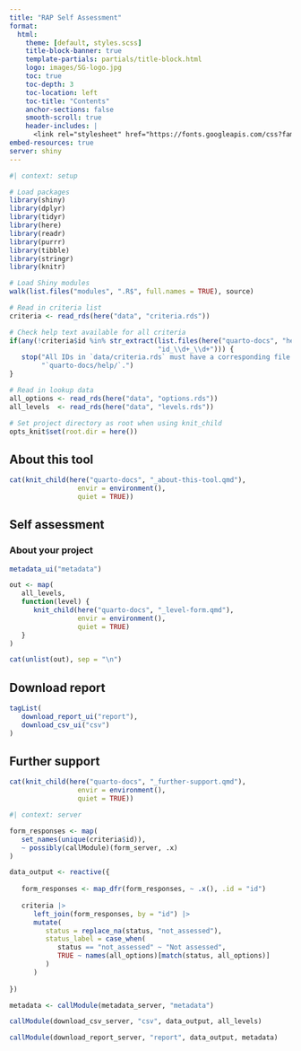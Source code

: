 ```yaml
---
title: "RAP Self Assessment"
format:
  html:
    theme: [default, styles.scss]
    title-block-banner: true
    template-partials: partials/title-block.html
    logo: images/SG-logo.jpg
    toc: true
    toc-depth: 3
    toc-location: left
    toc-title: "Contents"
    anchor-sections: false
    smooth-scroll: true
    header-includes: |
      <link rel="stylesheet" href="https://fonts.googleapis.com/css?family=Roboto">
embed-resources: true
server: shiny
---
```


```r
#| context: setup

# Load packages
library(shiny)
library(dplyr)
library(tidyr)
library(here)
library(readr)
library(purrr)
library(tibble)
library(stringr)
library(knitr)

# Load Shiny modules
walk(list.files("modules", ".R$", full.names = TRUE), source)

# Read in criteria list
criteria <- read_rds(here("data", "criteria.rds"))

# Check help text available for all criteria
if(any(!criteria$id %in% str_extract(list.files(here("quarto-docs", "help")), 
                                     "id_\\d+_\\d+"))) {
   stop("All IDs in `data/criteria.rds` must have a corresponding file in ", 
        "`quarto-docs/help/`.")
}

# Read in lookup data
all_options <- read_rds(here("data", "options.rds"))
all_levels  <- read_rds(here("data", "levels.rds"))

# Set project directory as root when using knit_child
opts_knit$set(root.dir = here())
```


## About this tool

```r
cat(knit_child(here("quarto-docs", "_about-this-tool.qmd"),
                 envir = environment(),
                 quiet = TRUE))
```


## Self assessment


### About your project

```r
metadata_ui("metadata")
```


```r
out <- map(
   all_levels,
   function(level) {
      knit_child(here("quarto-docs", "_level-form.qmd"),
                 envir = environment(),
                 quiet = TRUE)
   }
)

cat(unlist(out), sep = "\n")
```


## Download report

```r
tagList(
   download_report_ui("report"),
   download_csv_ui("csv")
)
```


## Further support

```r
cat(knit_child(here("quarto-docs", "_further-support.qmd"),
                 envir = environment(),
                 quiet = TRUE))
```


<!-- Shiny server -->

```r
#| context: server

form_responses <- map(
   set_names(unique(criteria$id)),
   ~ possibly(callModule)(form_server, .x)
)

data_output <- reactive({
   
   form_responses <- map_dfr(form_responses, ~ .x(), .id = "id")
   
   criteria |>
      left_join(form_responses, by = "id") |>
      mutate(
         status = replace_na(status, "not_assessed"),
         status_label = case_when(
            status == "not_assessed" ~ "Not assessed",
            TRUE ~ names(all_options)[match(status, all_options)]
         )
      )
   
})

metadata <- callModule(metadata_server, "metadata")

callModule(download_csv_server, "csv", data_output, all_levels)

callModule(download_report_server, "report", data_output, metadata)
```
